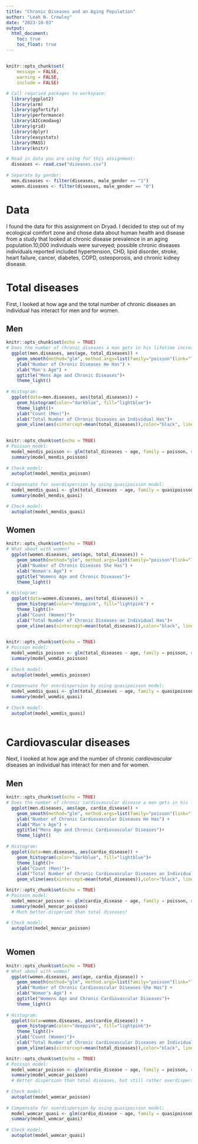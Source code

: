 ```yaml
---
title: "Chronic Diseases and an Aging Population"
author: "Leah N. Crowley"
date: "2023-10-03"
output:
  html_document:
    toc: true
    toc_float: true
---
```


[]("C:/Users/lcrowley1/OneDrive - Austin Peay State University/Desktop/Advanced/5-GLMs-count/5660_Ex_5/cd1.png")
---

```r
knitr::opts_chunk$set(
	message = FALSE,
	warning = FALSE,
	include = FALSE)

# Call requried packages to workspace: 
  library(ggplot2)
  library(arm)
  library(ggfortify)
  library(performance)
  library(AICcmodavg)
  library(grid)
  library(dplyr)
  library(easystats)
  library(MASS)
  library(knitr)

# Read in data you are using for this assignment: 
  diseases <- read.csv("diseases.csv")
  
# Separate by gender:
  men.diseases <- filter(diseases, male_gender == "1")
  women.diseases <- filter(diseases, male_gender == "0") 
```

# Data

I found the data for this assignment on Dryad. I decided to step out of my ecological comfort zone and chose data about human health and disease from a study that looked at chronic disease prevalence in an aging population.10,000 individuals were surveyed; possible chronic diseases individuals reported included hypertension, CHD, lipid disorder, stroke, heart failure, cancer, diabetes, COPD, osteoporosis, and chronic kidney disease.

# Total diseases

First, I looked at how age and the total number of chronic diseases an individual has interact for men and for women.

## Men

```r
knitr::opts_chunk$set(echo = TRUE)
# Does the number of chronic diseases a man gets in his lifetime increase with age?
  ggplot(men.diseases, aes(age, total_diseases)) +
    geom_smooth(method="glm", method.args=list(family="poisson"(link="log")), color="darkblue") +
    ylab("Number of Chronic Diseases He Has") +
    xlab("Man's Age") +
    ggtitle("Mens Age and Chronic Diseases")+
    theme_light()
  
# Histogram:
  ggplot(data=men.diseases, aes(total_diseases)) + 
    geom_histogram(color="darkblue", fill="lightblue")+
    theme_light()+
    ylab("Count (Men)")+
    xlab("Total Number of Chronic Diseases an Individual Has")+
    geom_vline(aes(xintercept=mean(total_diseases)),color="black", linetype="dashed", size=1)
  
```

```r
knitr::opts_chunk$set(echo = TRUE)
# Poisson model:
  model_mendis_poisson <- glm(total_diseases ~ age, family = poisson, data=men.diseases)
  summary(model_mendis_poisson) 
  
# Check model: 
  autoplot(model_mendis_poisson)
  
# Compensate for overdispersion by using quasipoisson model: 
  model_mendis_quasi <- glm(total_diseases ~ age, family = quasipoisson, data = men.diseases)
  summary(model_mendis_quasi)

# Check model: 
  autoplot(model_mendis_quasi) 
```

## Women

```r
knitr::opts_chunk$set(echo = TRUE)
# What about with women?
  ggplot(women.diseases, aes(age, total_diseases)) +
    geom_smooth(method="glm", method.args=list(family="poisson"(link="log")), color="deeppink") +
    ylab("Number of Chronic Diseases She Has") +
    xlab("Woman's Age") +
    ggtitle("Womens Age and Chronic Diseases")+
    theme_light()
  
# Histogram:
  ggplot(data=women.diseases, aes(total_diseases)) + 
    geom_histogram(color="deeppink", fill="lightpink") +
    theme_light()+
    ylab("Count (Women)")+
    xlab("Total Number of Chronic Diseases an Individual Has")+
    geom_vline(aes(xintercept=mean(total_diseases)),color="black", linetype="dashed", size=1)
    
```

```r
knitr::opts_chunk$set(echo = TRUE)
# Poisson model:
  model_womdis_poisson <- glm(total_diseases ~ age, family = poisson, data=women.diseases)
  summary(model_womdis_poisson)  
  
# Check model: 
  autoplot(model_womdis_poisson)
  
# Compensate for overdispersion by using quasipoisson model: 
  model_womdis_quasi <- glm(total_diseases ~ age, family = quasipoisson, data = women.diseases)
  summary(model_womdis_quasi)
  
# Check model: 
  autoplot(model_womdis_quasi)
  
```

# Cardiovascular diseases

Next, I looked at how age and the number of chronic *cardiovascular* diseases an individual has interact for men and for women.

## Men

```r
knitr::opts_chunk$set(echo = TRUE)
# Does the number of chronic cardiovascular disease a man gets in his lifetime increase with age?
  ggplot(men.diseases, aes(age, cardio_disease)) +
    geom_smooth(method="glm", method.args=list(family="poisson"(link="log")), color="darkblue") +
    ylab("Number of Chronic Cardiovascular Diseases He Has") +
    xlab("Man's Age") +
    ggtitle("Mens Age and Chronic Cardiovascular Diseases")+
    theme_light()
  
# Histogram:
  ggplot(data=men.diseases, aes(cardio_disease)) + 
    geom_histogram(color="darkblue", fill="lightblue")+
    theme_light()+
    ylab("Count (Men)")+
    xlab("Total Number of Chronic Cardiovascular Diseases an Individual Has")+
    geom_vline(aes(xintercept=mean(total_diseases)),color="black", linetype="dashed", size=1)

```

```r
knitr::opts_chunk$set(echo = TRUE)
# Poisson model:
  model_mencar_poisson <- glm(cardio_disease ~ age, family = poisson, data=men.diseases)
  summary(model_mencar_poisson) 
  # Much better-dispersed than total diseases! 
  
# Check model: 
  autoplot(model_mencar_poisson)
  
```

## Women

```r
knitr::opts_chunk$set(echo = TRUE)
# What about with women?
  ggplot(women.diseases, aes(age, cardio_disease)) +
    geom_smooth(method="glm", method.args=list(family="poisson"(link="log")), color="deeppink") +
    ylab("Number of Chronic Cardiovascular Diseases She Has") +
    xlab("Woman's Age") +
    ggtitle("Womens Age and Chronic Cardiovascular Diseases")+
    theme_light()
  
# Histogram:
  ggplot(data=women.diseases, aes(cardio_disease)) + 
    geom_histogram(color="deeppink", fill="lightpink")+
    theme_light()+
    ylab("Count (Women)")+
    xlab("Total Number of Chronic Cardiovascular Diseases an Individual Has")+
    geom_vline(aes(xintercept=mean(total_diseases)),color="black", linetype="dashed", size=1)

```

```r
knitr::opts_chunk$set(echo = TRUE)
# Poisson model:
  model_womcar_poisson <- glm(cardio_disease ~ age, family = poisson, data=women.diseases)
  summary(model_womcar_poisson) 
  # Better dispersion than total diseases, but still rather overdispersed.
  
# Check model: 
  autoplot(model_womcar_poisson)
  
# Compensate for overdispersion by using quasipoisson model: 
  model_womcar_quasi <- glm(cardio_disease ~ age, family = quasipoisson, data = women.diseases)
  summary(model_womcar_quasi)
  
# Check model: 
  autoplot(model_womcar_quasi)
  

```
